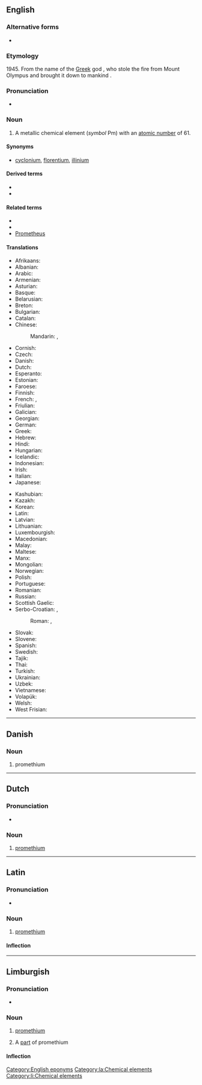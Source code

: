 {{also|Promethium|prométhium}}
==English==
{{elements|Pm|neodymium|Nd|samarium|Sm}}
{{wikipedia}}

===Alternative forms===
* {{l|en|prometheum}} {{qualifier|formerly}}

===Etymology===
1945. From the name of the [[Greek]] god {{w|Prometheus}}, who stole the fire from Mount Olympus and brought it down to mankind {{suffix|en||-ium}}.

===Pronunciation===
* {{IPA|/proʊˈmiːθiəm/|lang=en}}

===Noun===
{{en-noun|-}}

# A metallic chemical element (''symbol'' Pm) with an [[atomic number]] of 61.

====Synonyms====
* {{sense|metallic element}} {{qualifier|disused}} [[cyclonium]], {{qualifier|disused}} [[florentium]], {{qualifier|disused}} [[illinium]]

====Derived terms====
* {{l|en|promethium chloride}}
* {{l|en|promethium nitrate}}

====Related terms====
* {{l|en|promethea}}
* {{l|en|promethean}}
* [[w:Prometheus|Prometheus]]

====Translations====
{{trans-top|chemical element}}
* Afrikaans: {{t+|af|prometium}}
* Albanian: {{t|sq|promet}}
* Arabic: {{t|ar|بْرُومِيثْيُوم|tr=brumiṯyum|m}}
* Armenian: {{t|hy|պրոմեթիում}}
* Asturian: {{t|ast|prometiu|m}}
* Basque: {{t|eu|prometioa}}
* Belarusian: {{t|be|праме́тый|m}}
* Breton: {{t|br|prometiom}}
* Bulgarian: {{t|bg|проме́тий|m}}
* Catalan: {{t+|ca|prometi|m}}
* Chinese:
*: Mandarin: {{t+|cmn|鉕}}, {{t+|cmn|钷|tr=pǒ}}
* Cornish: {{t|kw|promethyum}}
* Czech: {{t+|cs|promethium|n}}
* Danish: {{t+|da|promethium|n}}
* Dutch: {{t+|nl|promethium|n}}
* Esperanto: {{t+|eo|prometio}}
* Estonian: {{t+|et|promeetium}}
* Faroese: {{t|fo|prometium|n}}
* Finnish: {{t+|fi|prometium}}
* French: {{t+|fr|prométhium|m}}, {{t+|fr|prométhéum|m}}
* Friulian: {{t|fur|prometi}}
* Galician: {{t+|gl|prometio|m}}
* Georgian: {{t|ka|პრომეთიუმი}}
* German: {{t+|de|Promethium|n}}
* Greek: {{t|el|προμήθιο|n}}
* Hebrew: {{t+|he|פרומתיום|tr=prométyum}}
* Hindi: {{t|hi|पिविरला|tr=piviralaa|sc=Deva}}
* Hungarian: {{t+|hu|prométium}}
* Icelandic: {{t+|is|prómetín}}
* Indonesian: {{t|id|promethium}}
* Irish: {{t|ga|próméitiam}}
* Italian: {{t+|it|promezio|m}}
* Japanese: {{t+|ja|プロメチウム|tr=puromechiumu}}
{{trans-mid}}
* Kashubian: {{t|csb|promet}}
* Kazakh: {{t|kk|прометий|sc=Cyrl}}
* Korean: {{t+|ko|프로메튬}}
* Latin: {{t|la|prometium}}
* Latvian: {{t|lv|prometijs}}
* Lithuanian: {{t+|lt|prometis}}
* Luxembourgish: {{t|lb|Promethium}}
* Macedonian: {{t|mk|прометиум|m}}
* Malay: {{t|ms|prometium}}
* Maltese: {{t|mt|promizjum}}
* Manx: {{t|gv|promaiçhum}}
* Mongolian: {{t|mn|промети}}
* Norwegian: {{t|no|promethium}}
* Polish: {{t+|pl|promet|m}}
* Portuguese: {{t+|pt|promécio|m}}
* Romanian: {{t+|ro|promețiu|n}}
* Russian: {{t+|ru|проме́тий|m}}
* Scottish Gaelic: {{t|gd|promèitiam}}
* Serbo-Croatian: {{t|sh|прометиjум|sc=Cyrl}}, {{t|sh|прометиj|sc=Cyrl}}
*: Roman: {{t|sh|prometijum}}, {{t+|sh|prometij}}
* Slovak: {{t|sk|prométium|n}}
* Slovene: {{t+|sl|prometij}}
* Spanish: {{t|es|promecio|m}}
* Swedish: {{t+|sv|prometium|n}}
* Tajik: {{t|tg|прометий}}
* Thai: {{t|th|โพรมีเทียม}}
* Turkish: {{t+|tr|prometyum}}
* Ukrainian: {{t|uk|проме́тій|m}}
* Uzbek: {{t+|uz|prometiy}}
* Vietnamese: {{t|vi|prometi}}
* Volapük: {{t+|vo|prometin}}
* Welsh: {{t|cy|promethiwm}}
* West Frisian: {{t|fy|promethium}}
{{trans-bottom}}

[[Category:English eponyms]]

----

==Danish==

===Noun===
{{da-noun}}

# promethium

----

==Dutch==
{{wikipedia|lang=nl}}
{{elements|Pm|neodymium|Nd|samarium|Sm|lang=nl}}

===Pronunciation===
* {{audio|Nl-promethium.ogg|Audio|lang=nl}}

===Noun===
{{nl-noun|n|-|-}}

# [[#English|promethium]]

----

==Latin==
{{wikipedia|lang=la}}

===Pronunciation===
* {{la-IPA|promēthium}}

===Noun===
{{la-noun|promēthium|promēthiī|n|second}}

# [[#English|promethium]]

====Inflection====
{{la-decl-2nd-N|promēthi}}

[[Category:la:Chemical elements]]

----

==Limburgish==

===Pronunciation===
* {{IPA|[pɘʁˈmeː˨ðɖɔ˧m]|lang=li}}

===Noun===
{{li-noun|g=n}}

# {{lb|li|uncountable}} [[promethium#English|promethium]]
# A [[part]] of promethium

====Inflection====
{{li-decl-noun-um|promethi}}

[[Category:li:Chemical elements]]